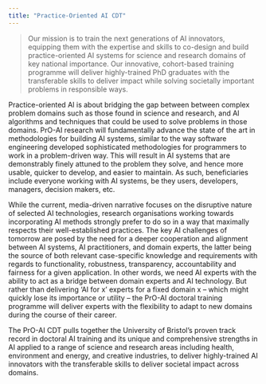 ```yaml
---
title: "Practice-Oriented AI CDT"
---
```


> Our mission is to train the next generations of AI innovators, equipping them with the expertise and skills to co-design and build practice-oriented AI systems for science and research domains of key national importance. Our innovative, cohort-based training programme will deliver highly-trained PhD graduates with the transferable skills to deliver impact while solving societally important problems in responsible ways.

Practice-oriented AI is about bridging the gap between between complex problem domains such as those found in science and research, and AI algorithms and techniques that could be used to solve problems in those domains. PrO-AI research will fundamentally advance the state of the art in methodologies for building AI systems, similar to the way software engineering developed sophisticated methodologies for programmers to work in a problem-driven way. This will result in AI systems that are demonstrably finely attuned to the problem they solve, and hence more usable, quicker to develop, and easier to maintain. As such, beneficiaries include everyone working with AI systems, be they users, developers, managers, decision makers, etc. 

While the current, media-driven narrative focuses on the disruptive nature of selected AI technologies, research organisations working towards incorporating AI methods strongly prefer to do so in a way that maximally respects their well-established practices. The key AI challenges of tomorrow are posed by the need for a deeper cooperation and alignment between AI systems, AI practitioners, and domain experts, the latter being the source of both relevant case-specific knowledge and requirements with regards to functionality, robustness, transparency, accountability and fairness for a given application. In other words, we need AI experts with the ability to act as a bridge between domain experts and AI technology. But rather than delivering 'AI for x' experts for a fixed domain x -- which might quickly lose its importance or utility -- the PrO-AI doctoral training programme will deliver experts with the flexibility to adapt to new domains during the course of their career.

The PrO-AI CDT pulls together the University of Bristol's proven track record in doctoral AI training and its unique and comprehensive strengths in AI applied to a range of science and research areas including health, environment and energy, and creative industries, to deliver highly-trained AI innovators with the transferable skills to deliver societal impact across domains.

